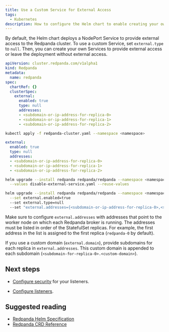 ```yaml
---
title: Use a Custom Service for External Access
tags:
  - Kubernetes
description: How to configure the Helm chart to enable creating your own custom Services to provide external access to a Redpanda cluster.
---
```


<head>
    <meta name="title" content="Configure External Access through LoadBalancer Services | Redpanda Docs"/>
    <meta name="description" content="Stop the Helm chart from deploying Services that provide external access. Then, either create your own Services to provide external access or leave the deployment without external access."/>
    <link rel="canonical" href="https://docs.redpanda.com/docs/manage/kubernetes/networking/custom-services/" />
</head>


By default, the Helm chart deploys a NodePort Service to provide external access to the Redpanda cluster. To use a custom Service, set `external.type` to `null`. Then, you can create your own Services to provide external access or leave the deployment without external access.

<Tabs groupId="kubernetes-tool">
<TabItem value="operator" label="Helm + Operator">

```yaml title="redpanda-cluster.yaml"
apiVersion: cluster.redpanda.com/v1alpha1
kind: Redpanda
metadata:
  name: redpanda
spec:
  chartRef: {}
  clusterSpec:
    external:
      enabled: true
      type: null
      addresses:
      - <subdomain-or-ip-address-for-replica-0>
      - <subdomain-or-ip-address-for-replica-1>
      - <subdomain-or-ip-address-for-replica-2>
```

```bash
kubectl apply -f redpanda-cluster.yaml --namespace <namespace>
```


</TabItem>
<TabItem value="helm" label="Helm">
<Tabs groupId="helm-config">
<TabItem value="values" label="--values">

```yaml title="disable-external-service.yaml"
external:
  enabled: true
  type: null
  addresses:
  - <subdomain-or-ip-address-for-replica-0>
  - <subdomain-or-ip-address-for-replica-1>
  - <subdomain-or-ip-address-for-replica-2>
```

```bash
helm upgrade --install redpanda redpanda/redpanda --namespace <namespace> --create-namespace \
  --values disable-external-service.yaml --reuse-values
```

</TabItem>
<TabItem value="flags" label="--set">

```bash
helm upgrade --install redpanda redpanda/redpanda --namespace <namespace> --create-namespace \
  --set external.enabled=true
  --set external.type=null
  --set "external.addresses={<subdomain-or-ip-address-for-replica-0>,<subdomain-or-ip-address-for-replica-1>,<subdomain-or-ip-address-for-replica-2>}"
```

</TabItem>
</Tabs>
</TabItem>
</Tabs>

Make sure to configure `external.addresses` with addresses that point to the worker node on which each Redpanda broker is running. The addresses must be listed in order of the StatefulSet replicas. For example, the first address in the list is assigned to the first replica (`redpanda-0` by default).

If you use a custom domain (`external.domain`), provide subdomains for each replica in `external.addresses`. This custom domain is appended to each subdomain (`<subdomain-for-replica-0>.<custom-domain>`).

## Next steps

- [Configure security](../../security) for your listeners.

- [Configure listeners](../configure-listeners).

## Suggested reading

- [Redpanda Helm Specification](../../../../reference/redpanda-helm-spec#external)
- [Redpanda CRD Reference](../../../../reference/crd)
